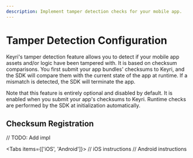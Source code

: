 ```yaml
---
description: Implement tamper detection checks for your mobile app.
---
```



# Tamper Detection Configuration

Keyri's tamper detection feature allows you to detect if your mobile app assets
and/or logic have been tampered with. It is based on checksum comparisons. You
first submit your app bundles' checksums to Keyri, and the SDK will compare them
with the current state of the app at runtime. If a mismatch is detected, the SDK
will terminate the app.

Note that this feature is entirely optional and disabled by default. It is
enabled when you submit your app's checksums to Keyri. Runtime checks are
performed by the SDK at initialization automatically.

## Checksum Registration

// TODO: Add impl

<Tabs items={['iOS', 'Android']}>
  <Tab>// iOS instructions</Tab>
  <Tab>// Android instructions</Tab>
</Tabs>
